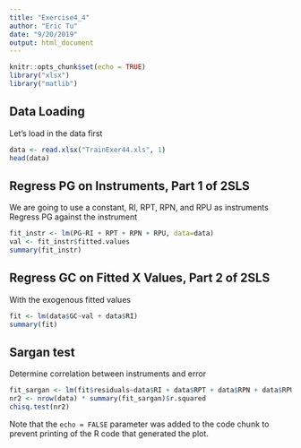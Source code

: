 ```yaml
---
title: "Exercise4_4"
author: "Eric Tu"
date: "9/20/2019"
output: html_document
---
```


```r
knitr::opts_chunk$set(echo = TRUE)
library("xlsx")
library("matlib")
```

## Data Loading
Let's load in the data first
```r
data <- read.xlsx("TrainExer44.xls", 1)
head(data)
```

## Regress PG on Instruments, Part 1 of 2SLS
We are going to use a constant, RI, RPT, RPN, and RPU as instruments
Regress PG against the instrument
```r
fit_instr <- lm(PG~RI + RPT + RPN + RPU, data=data)
val <- fit_instr$fitted.values
summary(fit_instr)
```

## Regress GC on Fitted X Values, Part 2 of 2SLS
With the exogenous fitted values
```r
fit <- lm(data$GC~val + data$RI)
summary(fit)
```

## Sargan test
Determine correlation between instruments and error
```r
fit_sargan <- lm(fit$residuals~data$RI + data$RPT + data$RPN + data$RPU)
nr2 <- nrow(data) * summary(fit_sargan)$r.squared
chisq.test(nr2)
```

Note that the `echo = FALSE` parameter was added to the code chunk to prevent printing of the R code that generated the plot.
